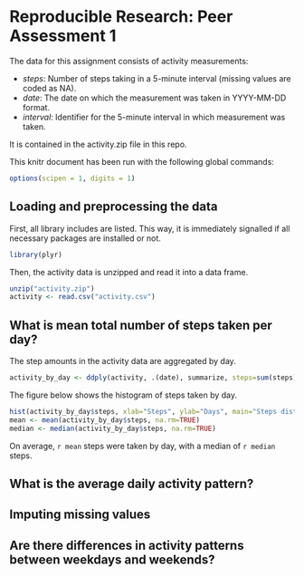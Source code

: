 # Reproducible Research: Peer Assessment 1

The data for this assignment consists of activity measurements:

* _steps_: Number of steps taking in a 5-minute interval (missing values are coded as NA).
* _date_: The date on which the measurement was taken in YYYY-MM-DD format.
* _interval_: Identifier for the 5-minute interval in which measurement was taken.

It is contained in the activity.zip file in this repo.

This knitr document has been run with the following global commands:

```r
options(scipen = 1, digits = 1)
```

## Loading and preprocessing the data

First, all library includes are listed. This way, it is immediately signalled
if all necessary packages are installed or not.

```r
library(plyr)
```

Then, the activity data is unzipped and read it into a data frame.

```r
unzip("activity.zip")
activity <- read.csv("activity.csv")
```

## What is mean total number of steps taken per day?

The step amounts in the activity data are aggregated by day. 

```r
activity_by_day <- ddply(activity, .(date), summarize, steps=sum(steps))
```

The figure below shows the histogram of steps taken by day.

```r
hist(activity_by_day$steps, xlab="Steps", ylab="Days", main="Steps distribution (by day)")
mean <- mean(activity_by_day$steps, na.rm=TRUE)
median <- median(activity_by_day$steps, na.rm=TRUE)
```

On average, `r mean` steps were taken by day, with a median of `r median` 
steps.

## What is the average daily activity pattern?



## Imputing missing values



## Are there differences in activity patterns between weekdays and weekends?
